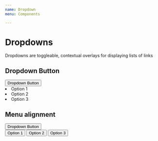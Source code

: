 ```yaml
---
name: Dropdown
menu: Components

---
```


# Dropdowns

Dropdowns are toggleable, contextual overlays for displaying lists of links

## Dropdown Button
<Playground>
<div class="d-flex align-items-center dropdown"> 
    <button class="btn btn-secondary btn-flat" role="button">Dropdown Button<i class="dci dci-chevron-down"></i></button>
    <ui class="dropdown-menu">
        <li class="dropdown-item" role="button">Option 1</li>
        <li class="dropdown-item" role="button">Option 2</li>
        <li class="dropdown-item" role="button">Option 3</li>
    </ui>
</div>
</Playground>

## Menu alignment
<Playground>
<div class="btn-group"> 
    <button class="btn btn-secondary btn-flat" role="button" data-toggle="dropdown">Dropdown Button<i class="dci dci-chevron-down"></i></button>
    <div class="dropdown-menu dropdown-menu-right">
        <button class="dropdown-item" role="button">Option 1</button>
        <button class="dropdown-item" role="button">Option 2</button>
        <button class="dropdown-item" role="button">Option 3</button>
    </div>
</div>
</Playground>